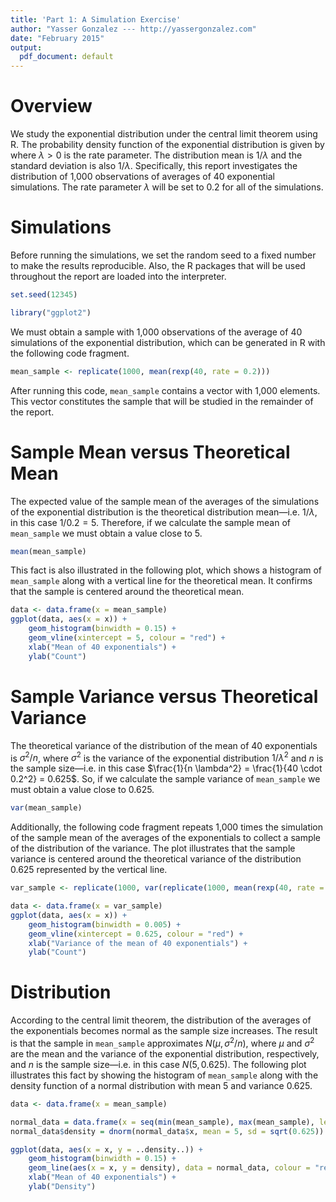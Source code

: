 ```yaml
---
title: 'Part 1: A Simulation Exercise'
author: "Yasser Gonzalez --- http://yassergonzalez.com"
date: "February 2015"
output:
  pdf_document: default
---
```


# Overview

We study the exponential distribution under the central limit theorem using R.
The probability density function of the exponential distribution is given by
\begin{equation*}
f(x;\lambda) = \begin{cases}
\lambda e^{-\lambda x} & x \ge 0, \\
0 & x < 0.
\end{cases},
\end{equation*}
where $\lambda > 0$ is the rate parameter. The distribution mean is $1/\lambda$ 
and the standard deviation is also $1/\lambda$. Specifically, this report 
investigates the distribution of 1,000 observations of averages of 40 exponential 
simulations. The rate parameter $\lambda$ will be set to 0.2 for all of the 
simulations.

# Simulations

Before running the simulations, we set the random seed to a fixed number to make 
the results reproducible. Also, the R packages that will be used throughout 
the report are loaded into the interpreter.

```r
set.seed(12345)

library("ggplot2")
```

We must obtain a sample with 1,000 observations of the average of 40 simulations 
of the exponential distribution, which can be generated in R with the following 
code fragment.

```r
mean_sample <- replicate(1000, mean(rexp(40, rate = 0.2)))
```

After running this code, `mean_sample` contains a vector with 1,000 elements.
This vector constitutes the sample that will be studied in the remainder 
of the report.

# Sample Mean versus Theoretical Mean

The expected value of the sample mean of the averages of the simulations of the 
exponential distribution is the theoretical distribution mean---i.e. $1/\lambda$, 
in this case $1/0.2 = 5$. Therefore, if we calculate the sample mean of
`mean_sample` we must obtain a value close to 5.

```r
mean(mean_sample)
```

This fact is also illustrated in the following plot, which shows a histogram of 
`mean_sample` along with a vertical line for the theoretical mean. 
It confirms that the sample is centered around the theoretical mean.

```r
data <- data.frame(x = mean_sample)
ggplot(data, aes(x = x)) +
    geom_histogram(binwidth = 0.15) +
    geom_vline(xintercept = 5, colour = "red") +
    xlab("Mean of 40 exponentials") +
    ylab("Count")
```

# Sample Variance versus Theoretical Variance

The theoretical variance of the distribution of the mean of 40 exponentials
is $\sigma^2/n$, where $\sigma^2$ is the variance of the exponential distribution
$1/\lambda^2$ and $n$ is the sample size---i.e. in this case 
$\frac{1}{n \lambda^2} = \frac{1}{40 \cdot 0.2^2} = 0.625$. So, if we calculate
the sample variance of `mean_sample` we must obtain a value close to 0.625.

```r
var(mean_sample)
```

Additionally, the following code fragment repeats 1,000 times the simulation 
of the sample mean of the averages of the exponentials to collect a sample of
the distribution of the variance. The plot illustrates that the sample variance 
is centered around the theoretical variance of the distribution 0.625 
represented by the vertical line.

```r
var_sample <- replicate(1000, var(replicate(1000, mean(rexp(40, rate = 0.2)))))

data <- data.frame(x = var_sample)
ggplot(data, aes(x = x)) +
    geom_histogram(binwidth = 0.005) +
    geom_vline(xintercept = 0.625, colour = "red") +
    xlab("Variance of the mean of 40 exponentials") +
    ylab("Count")
```

# Distribution

According to the central limit theorem, the distribution of the averages of the 
exponentials becomes normal as the sample size increases. The result is that
the sample in `mean_sample` approximates $N(\mu,\sigma^2/n)$, where
$\mu$ and $\sigma^2$ are the mean and the variance of the exponential distribution,
respectively, and $n$ is the sample size---i.e. in this case $N(5,0.625)$.
The following plot illustrates this fact by showing the histogram of 
`mean_sample` along with the density function of a normal distribution 
with mean 5 and variance 0.625.

```r
data <- data.frame(x = mean_sample)

normal_data = data.frame(x = seq(min(mean_sample), max(mean_sample), length = 100))
normal_data$density = dnorm(normal_data$x, mean = 5, sd = sqrt(0.625))

ggplot(data, aes(x = x, y = ..density..)) +
    geom_histogram(binwidth = 0.15) +
    geom_line(aes(x = x, y = density), data = normal_data, colour = "red") +
    xlab("Mean of 40 exponentials") +
    ylab("Density")
```
